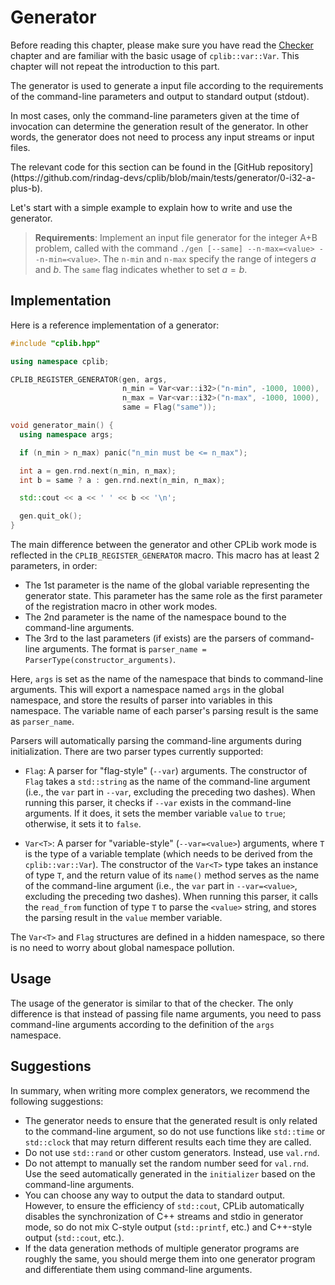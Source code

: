 
# Generator

Before reading this chapter, please make sure you have read the [Checker](/user-guide/basics/checker) chapter and are familiar with the basic usage of `cplib::var::Var`. This chapter will not repeat the introduction to this part.

The generator is used to generate a input file according to the requirements of the command-line parameters and output to standard output (stdout).

In most cases, only the command-line parameters given at the time of invocation can determine the generation result of the generator. In other words, the generator does not need to process any input streams or input files.

<Callout type="info">
The relevant code for this section can be found in the [GitHub repository](https://github.com/rindag-devs/cplib/blob/main/tests/generator/0-i32-a-plus-b).
</Callout>

Let's start with a simple example to explain how to write and use the generator.

> **Requirements**: Implement an input file generator for the integer A+B problem, called with the command `./gen [--same] --n-max=<value> --n-min=<value>`. The `n-min` and `n-max` specify the range of integers $a$ and $b$. The `same` flag indicates whether to set $a = b$.

## Implementation

Here is a reference implementation of a generator:

```cpp filename="gen.cpp" copy showLineNumbers
#include "cplib.hpp"

using namespace cplib;

CPLIB_REGISTER_GENERATOR(gen, args,
                         n_min = Var<var::i32>("n-min", -1000, 1000),
                         n_max = Var<var::i32>("n-max", -1000, 1000),
                         same = Flag("same"));

void generator_main() {
  using namespace args;

  if (n_min > n_max) panic("n_min must be <= n_max");

  int a = gen.rnd.next(n_min, n_max);
  int b = same ? a : gen.rnd.next(n_min, n_max);

  std::cout << a << ' ' << b << '\n';

  gen.quit_ok();
}
```

The main difference between the generator and other CPLib work mode is reflected in the `CPLIB_REGISTER_GENERATOR` macro. This macro has at least 2 parameters, in order:

- The 1st parameter is the name of the global variable representing the generator state. This parameter has the same role as the first parameter of the registration macro in other work modes.
- The 2nd parameter is the name of the namespace bound to the command-line arguments.
- The 3rd to the last parameters (if exists) are the parsers of command-line arguments. The format is `parser_name = ParserType(constructor_arguments)`.

Here, `args` is set as the name of the namespace that binds to command-line arguments. This will export a namespace named `args` in the global namespace, and store the results of parser into variables in this namespace. The variable name of each parser's parsing result is the same as `parser_name`.

Parsers will automatically parsing the command-line arguments during initialization. There are two parser types currently supported:

- `Flag`: A parser for "flag-style" (`--var`) arguments. The constructor of `Flag` takes a `std::string` as the name of the command-line argument (i.e., the `var` part in `--var`, excluding the preceding two dashes). When running this parser, it checks if `--var` exists in the command-line arguments. If it does, it sets the member variable `value` to `true`; otherwise, it sets it to `false`.

- `Var<T>`: A parser for "variable-style" (`--var=<value>`) arguments, where `T` is the type of a variable template (which needs to be derived from the `cplib::var::Var`). The constructor of the `Var<T>` type takes an instance of type `T`, and the return value of its `name()` method serves as the name of the command-line argument (i.e., the `var` part in `--var=<value>`, excluding the preceding two dashes). When running this parser, it calls the `read_from` function of type `T` to parse the `<value>` string, and stores the parsing result in the `value` member variable.

The `Var<T>` and `Flag` structures are defined in a hidden namespace, so there is no need to worry about global namespace pollution.

## Usage

The usage of the generator is similar to that of the checker. The only difference is that instead of passing file name arguments, you need to pass command-line arguments according to the definition of the `args` namespace.

## Suggestions

In summary, when writing more complex generators, we recommend the following suggestions:

- The generator needs to ensure that the generated result is only related to the command-line argument, so do not use functions like `std::time` or `std::clock` that may return different results each time they are called.
- Do not use `std::rand` or other custom generators. Instead, use `val.rnd`.
- Do not attempt to manually set the random number seed for `val.rnd`. Use the seed automatically generated in the `initializer` based on the command-line arguments.
- You can choose any way to output the data to standard output. However, to ensure the efficiency of `std::cout`, CPLib automatically disables the synchronization of C++ streams and stdio in generator mode, so do not mix C-style output (`std::printf`, etc.) and C++-style output (`std::cout`, etc.).
- If the data generation methods of multiple generator programs are roughly the same, you should merge them into one generator program and differentiate them using command-line arguments.
